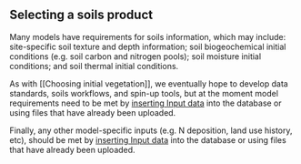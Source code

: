 ## Selecting a soils product

Many models have requirements for soils information, which may include: site-specific soil texture and depth information; soil biogeochemical initial conditions (e.g. soil carbon and nitrogen pools); soil moisture initial conditions; and soil thermal initial conditions.

As with [[Choosing initial vegetation]], we eventually hope to develop data standards, soils workflows, and spin-up tools, but at the moment model requirements need to be met by [inserting Input data](../developers_guide/How-to-insert-new-Input-data.html) into the database or using files that have already been uploaded.

Finally, any other model-specific inputs (e.g. N deposition, land use history, etc), should be met by [inserting Input data](../developers_guide/How-to-insert-new-Input-data.html) into the database or using files that have already been uploaded.

